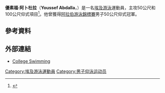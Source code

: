 {{Infobox swimmer
| name           = 優素福·阿卜杜拉<br />''Youssef Abdalla''
| image          = 
| image_size     = 
| alt            = 
| caption        = 
| fullname       = 
| nicknames      = 
| nationality    = {{EGY}}
| national_team  = 
| birth_name     = 
| birth_date     = {{birth date and age|1998|3|16|df=y}}
| birth_place    = 
| death_date     = 
| death_place    = 
| height         = 
| weight         = 
| strokes        = 仰式
| classification = 
| club           = 
| collegeteam    = 
| coach          = 
| medaltemplates = 
{{MedalSport|男子[[游泳|游泳]]}}
{{MedalCountry|{{EGY}}}}
{{MedalCompetition|[[阿拉伯游泳錦標賽|阿拉伯游泳錦標賽]]}}
{{MedalGold|[[2016年阿拉伯游泳錦標賽|2016年 杜拜]]|50公尺仰式}}
}}
'''優素福·阿卜杜拉'''（'''Youssef Abdalla'''，{{bd|1998年|3月16日|catIdx=Abdalla, Youssef}}）是一名[[埃及|埃及]][[游泳|游泳]]運動員，主攻50公尺和100公尺仰式項目<ref>{{cite web |url=https://www.collegeswimming.com/swimmer/450589/ |title=Youssef Abdalla |publisher=College Swimming |date=2016-05-13 |accessdate=2016-05-13 |archive-date=2019-06-08 |archive-url=https://web.archive.org/web/20190608165435/https://www.collegeswimming.com/swimmer/450589/ |dead-url=no }}</ref>。他曾獲得[[阿拉伯游泳錦標賽|阿拉伯游泳錦標賽]]男子50公尺仰式冠軍。

== 參考資料 ==
{{Reflist}}

== 外部連結 ==
* [https://www.collegeswimming.com/swimmer/450589/ College Swimming] {{Wayback|url=https://www.collegeswimming.com/swimmer/450589/ |date=20190608165435 }}

{{Egypt-stub}}

{{DEFAULTSORT:Abdalla, Youssef}}
[[Category:埃及游泳運動員|Category:埃及游泳運動員]]
[[Category:男子仰泳运动员|Category:男子仰泳运动员]]